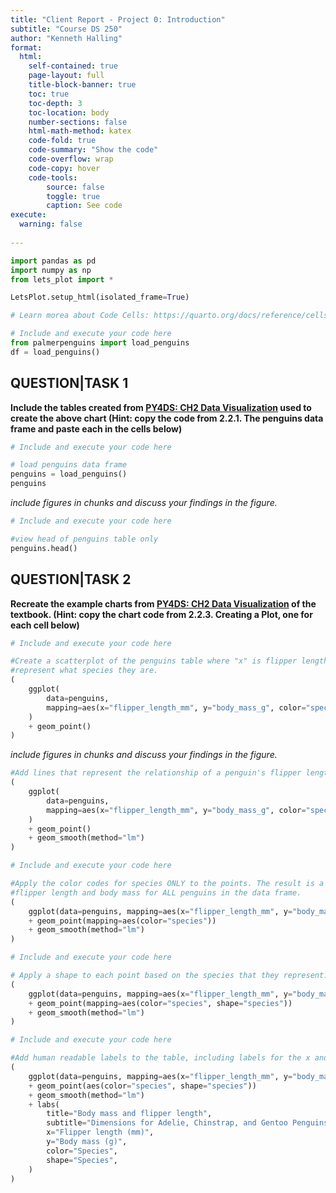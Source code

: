 ```yaml
---
title: "Client Report - Project 0: Introduction"
subtitle: "Course DS 250"
author: "Kenneth Halling"
format:
  html:
    self-contained: true
    page-layout: full
    title-block-banner: true
    toc: true
    toc-depth: 3
    toc-location: body
    number-sections: false
    html-math-method: katex
    code-fold: true
    code-summary: "Show the code"
    code-overflow: wrap
    code-copy: hover
    code-tools:
        source: false
        toggle: true
        caption: See code
execute: 
  warning: false
    
---
```


```python
import pandas as pd
import numpy as np
from lets_plot import *

LetsPlot.setup_html(isolated_frame=True)
```


```python
# Learn morea about Code Cells: https://quarto.org/docs/reference/cells/cells-jupyter.html

# Include and execute your code here
from palmerpenguins import load_penguins
df = load_penguins()
```

## QUESTION|TASK 1

__Include the tables created from [PY4DS: CH2 Data Visualization](https://aeturrell.github.io/python4DS/data-visualise.html) used to create the above chart (Hint: copy the code from 2.2.1. The penguins data frame and paste each in the cells below)__


```python
# Include and execute your code here

# load penguins data frame
penguins = load_penguins()
penguins

```

_include figures in chunks and discuss your findings in the figure._

```python
# Include and execute your code here

#view head of penguins table only
penguins.head()

```


## QUESTION|TASK 2

__Recreate the example charts from [PY4DS: CH2 Data Visualization](https://aeturrell.github.io/python4DS/data-visualise.html) of the textbook. (Hint: copy the chart code from 2.2.3. Creating a Plot, one for each cell below)__


```python
# Include and execute your code here

#Create a scatterplot of the penguins table where "x" is flipper length and "y" is body mass. Color code the points to 
#represent what species they are.
(
    ggplot(
        data=penguins,
        mapping=aes(x="flipper_length_mm", y="body_mass_g", color="species"),
    )
    + geom_point()
)

```

_include figures in chunks and discuss your findings in the figure._

```python

#Add lines that represent the relationship of a penguin's flipper length to their body mass by species
(
    ggplot(
        data=penguins,
        mapping=aes(x="flipper_length_mm", y="body_mass_g", color="species"),
    )
    + geom_point()
    + geom_smooth(method="lm")
)
```


```python
# Include and execute your code here

#Apply the color codes for species ONLY to the points. The result is a single line representing the relationship between 
#flipper length and body mass for ALL penguins in the data frame.
(
    ggplot(data=penguins, mapping=aes(x="flipper_length_mm", y="body_mass_g"))
    + geom_point(mapping=aes(color="species"))
    + geom_smooth(method="lm")
)

```


```python
# Include and execute your code here

# Apply a shape to each point based on the species that they represent.
(
    ggplot(data=penguins, mapping=aes(x="flipper_length_mm", y="body_mass_g"))
    + geom_point(mapping=aes(color="species", shape="species"))
    + geom_smooth(method="lm")
)

```


```python
# Include and execute your code here

#Add human readable labels to the table, including labels for the x and y axix, a label for the legend, a table title, and #a table subtitle
(
    ggplot(data=penguins, mapping=aes(x="flipper_length_mm", y="body_mass_g"))
    + geom_point(aes(color="species", shape="species"))
    + geom_smooth(method="lm")
    + labs(
        title="Body mass and flipper length",
        subtitle="Dimensions for Adelie, Chinstrap, and Gentoo Penguins",
        x="Flipper length (mm)",
        y="Body mass (g)",
        color="Species",
        shape="Species",
    )
)

```

